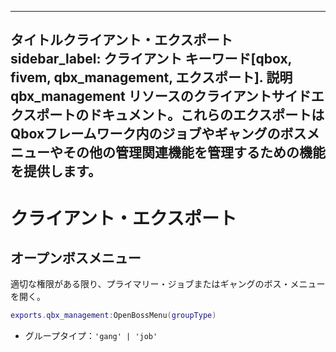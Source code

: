 ***

タイトルクライアント・エクスポート
sidebar\_label: クライアント
キーワード\[qbox, fivem, qbx\_management, エクスポート].
説明qbx\_management リソースのクライアントサイドエクスポートのドキュメント。これらのエクスポートはQboxフレームワーク内のジョブやギャングのボスメニューやその他の管理関連機能を管理するための機能を提供します。
-----------------------------------------------------------------------------------------------------------------

# クライアント・エクスポート

## オープンボスメニュー

適切な権限がある限り、プライマリー・ジョブまたはギャングのボス・メニューを開く。

```lua
exports.qbx_management:OpenBossMenu(groupType)
```

* グループタイプ：`'gang' | 'job'`

